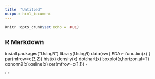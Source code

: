 ```yaml
---
title: "Untitled"
output: html_document
---
```


```r
knitr::opts_chunk$set(echo = TRUE)
```

## R Markdown

install.packages("UsingR")
library(UsingR)
data(ewr)
EDA<- function(x)
{
  par(mfrow=c(2,2))
  hist(x)
  density(x)
  dotchart(x)
  boxplot(x,horizontal=T)
  qqnorm9(x);qqline(x)
  par(mfrow=c(1,1))
}
```r
rr
```

